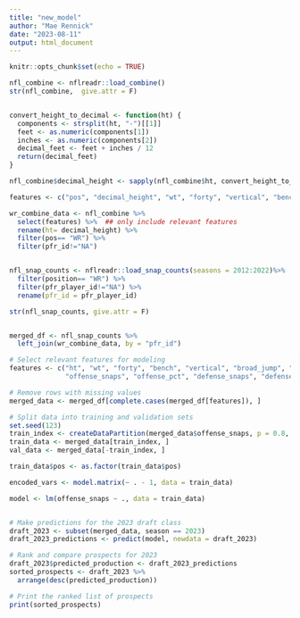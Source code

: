 ```yaml
---
title: "new_model"
author: "Mae Rennick"
date: "2023-08-11"
output: html_document
---
```


```r
knitr::opts_chunk$set(echo = TRUE)
```

```r


nfl_combine <- nflreadr::load_combine()
str(nfl_combine,  give.attr = F)


convert_height_to_decimal <- function(ht) {
  components <- strsplit(ht, "-")[[1]]
  feet <- as.numeric(components[1])
  inches <- as.numeric(components[2])
  decimal_feet <- feet + inches / 12
  return(decimal_feet)
}

nfl_combine$decimal_height <- sapply(nfl_combine$ht, convert_height_to_decimal)

features <- c("pos", "decimal_height", "wt", "forty", "vertical", "bench", "broad_jump", "cone", "shuttle", "season", "pfr_id") ## relevant features for model training

wr_combine_data <- nfl_combine %>%
  select(features) %>%  ## only include relevant features
  rename(ht= decimal_height) %>% 
  filter(pos== "WR") %>% 
  filter(pfr_id!="NA")


nfl_snap_counts <- nflreadr::load_snap_counts(seasons = 2012:2022)%>% 
  filter(position== "WR") %>% 
  filter(pfr_player_id!="NA") %>% 
  rename(pfr_id = pfr_player_id)

str(nfl_snap_counts, give.attr = F)


merged_df <- nfl_snap_counts %>%
  left_join(wr_combine_data, by = "pfr_id")


```


```r
# Select relevant features for modeling
features <- c("ht", "wt", "forty", "bench", "vertical", "broad_jump", "cone", "shuttle",
              "offense_snaps", "offense_pct", "defense_snaps", "defense_pct", "st_snaps", "st_pct")

# Remove rows with missing values
merged_data <- merged_df[complete.cases(merged_df[features]), ]

# Split data into training and validation sets
set.seed(123)
train_index <- createDataPartition(merged_data$offense_snaps, p = 0.8, list = FALSE)
train_data <- merged_data[train_index, ]
val_data <- merged_data[-train_index, ]

train_data$pos <- as.factor(train_data$pos)

encoded_vars <- model.matrix(~ . - 1, data = train_data)

model <- lm(offense_snaps ~ ., data = train_data)


# Make predictions for the 2023 draft class
draft_2023 <- subset(merged_data, season == 2023)
draft_2023_predictions <- predict(model, newdata = draft_2023)

# Rank and compare prospects for 2023
draft_2023$predicted_production <- draft_2023_predictions
sorted_prospects <- draft_2023 %>%
  arrange(desc(predicted_production))

# Print the ranked list of prospects
print(sorted_prospects)

```


